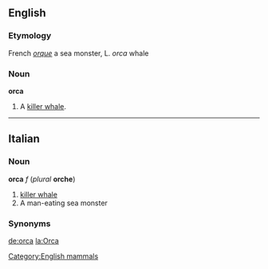 ==English==
[[Category:English mammals]]

===Etymology===
French ''[[orque]]'' a sea monster, L. ''orca'' whale

===Noun===
'''orca'''
# A [[killer whale]].

----

==Italian==
===Noun===
'''orca''' ''f'' (''plural'' '''orche''')

#[[killer whale]]
# A man-eating sea monster<!--What is the English equivalent?-->

===Synonyms===
<!--Disputed: "delfinidi" seems to be the translation of "Delphinidae", the family including killer whales, dolphins and some other marine mammals
:(''killer whale''): [[delfinide]]
-->

[[de:orca]]
[[la:Orca]]